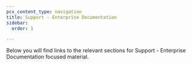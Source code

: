 ```yaml
---
pcx_content_type: navigation
title: Support - Enterprise Documentation
sidebar:
  order: 1

---
```



Below you will find links to the relevant sections for Support - Enterprise Documentation focused material.

<DirectoryListing />
